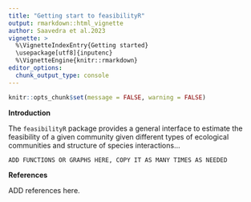 ```yaml
---
title: "Getting start to feasibilityR"
output: rmarkdown::html_vignette
author: Saavedra et al.2023
vignette: >
  %\VignetteIndexEntry{Getting started}
  \usepackage[utf8]{inputenc}
  %\VignetteEngine{knitr::rmarkdown}
editor_options: 
  chunk_output_type: console
---
```


```r
knitr::opts_chunk$set(message = FALSE, warning = FALSE)
```

**Introduction**

The `feasibilityR` package provides a general interface to estimate the feasibility of a given community given different types of ecological communities and structure of species interactions...

```r
ADD FUNCTIONS OR GRAPHS HERE, COPY IT AS MANY TIMES AS NEEDED
```

**References**

ADD references here. 



